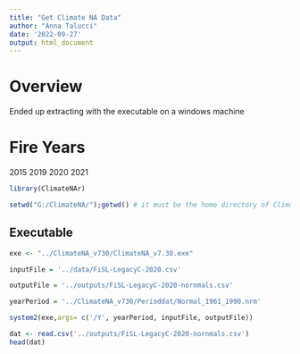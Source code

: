 ```yaml
---
title: "Get Climate NA Data"
author: "Anna Talucci"
date: '2022-09-27'
output: html_document
---
```


# Overview
Ended up extracting with the executable on a windows machine

# Fire Years 
2015 
2019 
2020 
2021

```r
library(ClimateNAr)
```
```r
setwd("G:/ClimateNA/");getwd() # it must be the home directory of ClimateNA
```

## Executable
```r
exe <- "../ClimateNA_v730/ClimateNA_v7.30.exe"
```

```r
inputFile = '../data/FiSL-LegacyC-2020.csv'

outputFile = '../outputs/FiSL-LegacyC-2020-nornmals.csv'

yearPeriod = '../ClimateNA_v730/Perioddat/Normal_1961_1990.nrm' 
```

```r
system2(exe,args= c('/Y', yearPeriod, inputFile, outputFile)) 
```

```r
dat <- read.csv('../outputs/FiSL-LegacyC-2020-nornmals.csv')
head(dat) 
```


